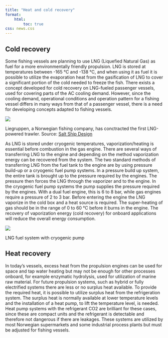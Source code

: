 ---
title: "Heat and cold recovery"
format:
    html:
        toc: true
css: news.css
---

## Cold recovery
::: {.main-text}
Some fishing vessels are planning to use LNG (Liquefied Natural Gas) as fuel for a more environmentally friendly propulsion. LNG is stored at temperatures between -165 ℃ and -138 ℃, and when using it as fuel it is possible to utilize the evaporation heat from the gasification of LNG to cover a significant portion of the cold needed to freeze the fish. There exists a concept developed for cold recovery on LNG-fueled passenger vessels, used for covering parts of the AC cooling demand. However, since the cooling demand, operational conditions and operation pattern for a fishing vessel differs in many ways from that of a passenger vessel, there is a need for developing concepts adapted to fishing vessels.
:::
::: {.img-capt}
![](Saltshipdesign.jpg)

Liegruppen, a Norwegian fishing company, has conctracted the first LNG-powered trawler. Source: [Salt Ship Design](www.saltship.com)
:::
::: {.main-text}
As LNG is stored under cryogenic temperatures, vaporization/heating is essential before combustion in the gas engine. There are several ways of transferring LNG to the engine and depending on the method vaporization energy can be recovered from the system. The two standard methods of transferring LNG from the fuel tank to the engine are by using pressure build-up or a cryogenic fuel pump systems. In a pressure build up system, the entire tank is brought up to the pressure required by the engines. The pressure then forces the LNG through the vaporizer and to the engine. In the cryogenic fuel pump systems the pump supplies the pressure required by the engines. With a dual fuel engine, this is 6 to 8 bar, while gas engines require a pressure of 2 to 3 bar. Before entering the engine the LNG vaporize in the cold box and a heat source is required. The super-heating of gas should be in the range of 0 to 60 ℃ before it burns in the engine. The recovery of vaporization energy (cold recovery) for onboard applications will reduce the overall energy consumption.
:::
::: {.img-capt}
![](LNG-fuel-pump-system.jpg-2-768x281.png)

LNG fuel system with cryogenic pump
:::

## Heat recovery
::: {.main-text}
In today’s vessels, excess heat from the propulsion engines can be used for space and tap water heating but may not be enough for other processes onboard, for example enzymatic hydrolysis, used for utilization of marine raw material. For future propulsion systems, such as hybrid or fully electrified systems there are less or no surplus heat available. To provide the required heat, it is possible to utilize surplus heat from the refrigeration system. The surplus heat is normally available at lower temperature levels and the installation of a heat pump, to lift the temperature level, is needed. Heat pump systems with the refrigerant CO2 are brilliant for these cases, since these are compact units and the refrigerant is detectable and therefore not dangerous if there are leakages. These systems are utilized by most Norwegian supermarkets and some industrial process plants but must be adjusted for fishing vessels.
:::